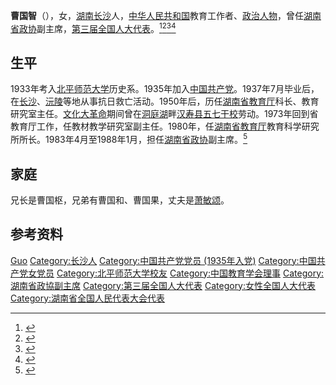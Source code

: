{{Infobox officeholder
| 姓名     = 曹国智
| 性别     = 女
| 职务     = {{CPPCC logo}}[[湖南省政协|湖南省政协]]副主席
| 主席     = [[程星龄|程星龄]]
| 就任日期 = 1983年4月
| 卸任日期 = 1988年1月
| 职务2    = {{中国国徽}}[[第三届全国人大代表|第三届全国人大代表]]
| 就任日期2= 1964年12月
| 卸任日期2= 1975年1月
| 选民2    = 湖南省
| 出生日期 = 1915年11月
| 出生地点 = [[湖南|湖南]][[长沙|长沙]]
| 逝世日期 = {{Dda|1999|10|15|1915|11|29}}
| 逝世地点 = 湖南长沙
| 籍贯     = 
| 配偶     = [[萧敏颂|萧敏颂]]
| 母校     = [[北平师范大学|北平师范大学]]
| 政党     = {{中国共产党}}
}}
'''曹国智'''（{{bd|1915年||1999年|10月15日|catIdx=Cao}}），女，[[湖南|湖南]][[长沙|长沙]]人，[[中华人民共和国|中华人民共和国]]教育工作者、[[政治人物|政治人物]]，曾任[[湖南省政协|湖南省政协]]副主席，[[第三届全国人大代表|第三届全国人大代表]]。<ref>{{Cite book|title=湖南百科全书|author=禹舜主编; 洪期钧副主编|publisher=[[岳麓书社|岳麓书社]]|year=1999|isbn=|location=长沙|pages=}}</ref><ref>{{Cite book|title=湖南大辞典|author=禹舜主编; 朱益民, 姚洪波, 易延绶等副主编|publisher=[[新华出版社|新华出版社]]|year=1995|isbn=|location=北京|pages=}}</ref><ref>{{Cite book|title=华夏妇女名人词典|author=周行健主编|publisher=[[华夏出版社|华夏出版社]]|year=1988|isbn=780053183X|location=北京|pages=}}</ref><ref>{{Cite book|title=古今中外女名人辞典|author=中国妇女管理干部学院编|publisher=中国广播电视出版社|year=1989|isbn=7504300942|location=北京|pages=}}</ref>

== 生平 ==
1933年考入[[北平师范大学|北平师范大学]]历史系。1935年加入[[中国共产党|中国共产党]]。1937年7月毕业后，在[[长沙|长沙]]、[[沅陵|沅陵]]等地从事抗日救亡活动。1950年后，历任[[湖南省教育厅|湖南省教育厅]]科长、教育研究室主任。[[文化大革命|文化大革命]]期间曾在[[洞庭湖|洞庭湖]]畔[[汉寿县|汉寿县]][[五七干校|五七干校]]劳动。1973年回到省教育厅工作，任教材教学研究室副主任。1980年，任[[湖南省教育厅|湖南省教育厅]]教育科学研究所所长。1983年4月至1988年1月，担任[[湖南省政协|湖南省政协]]副主席。<ref>{{cite book |editor1=王晓天 |editor2=王国宇 |title=湖南古今人物词典 |date=2013 |publisher=[[湖南人民出版社|湖南人民出版社]] |isbn=9787543892392 |location=长沙 |page=1134 |url=https://books.google.com/books?id=_2JqDwAAQBAJ&pg=PT1134&lpg=PT1134& |access-date=2020-07-12 |archive-date=2020-08-07 |archive-url=https://web.archive.org/web/20200807230917/https://books.google.com/books?id=_2JqDwAAQBAJ&pg=PT1134&lpg=PT1134& |dead-url=no }}</ref>

== 家庭 ==
兄长是曹国枢，兄弟有曹国和、曹国果，丈夫是[[萧敏颂|萧敏颂]]。

== 参考资料 ==
{{reflist}}

{{Navboxes
| title  = 曹国智在[[中国教育学会|中国教育学会]]的职务
| list1  =
{{中国教育学会第一届理事会}}
}}

{{Authority control}}
{{DEFAULTSORT:Cao曹}}
[[Category:曹姓|Guo]]
[[Category:长沙人|Category:长沙人]]
[[Category:中国共产党党员_(1935年入党)|Category:中国共产党党员 (1935年入党)]]
[[Category:中国共产党女党员|Category:中国共产党女党员]]
[[Category:北平师范大学校友|Category:北平师范大学校友]]
[[Category:中国教育学会理事|Category:中国教育学会理事]]
[[Category:湖南省政協副主席|Category:湖南省政協副主席]]
[[Category:第三届全国人大代表|Category:第三届全国人大代表]]
[[Category:女性全国人大代表|Category:女性全国人大代表]]
[[Category:湖南省全国人民代表大会代表|Category:湖南省全国人民代表大会代表]]